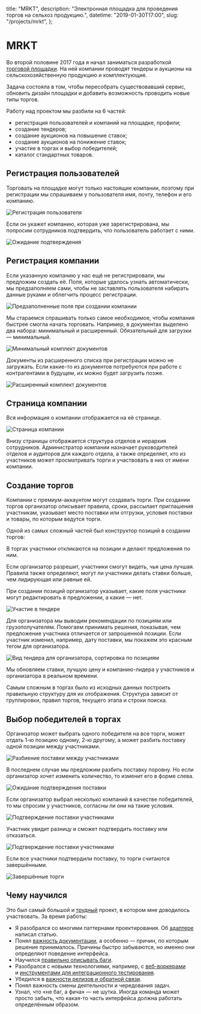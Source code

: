 
  title: "MRKT",
  description: "Электронная площадка для проведения торгов на сельхоз продукцию.",
  datetime: "2019-01-30T17:00",
  slug: "/projects/mrkt",
};

# MRKT

Во второй половине 2017 года я начал заниматься разработкой [торговой площадки](https://app.mrkt.ru). На ней компании проводят тендеры и аукционы на сельскохозяйственную продукцию и комплектующие.

Задача состояла в том, чтобы пересобрать существовавший сервис, обновить дизайн площадки и добавить возможность проводить новые типы торгов.

Работу над проектом мы разбили на 6 частей:

- регистрация пользователей и компаний на площадке, профили;
- создание тендеров;
- создание аукционов на повышение ставок;
- создание аукционов на понижение ставок;
- участие в торгах и выбор победителей;
- каталог стандартных товаров.

## Регистрация пользователей

Торговать на площадке могут только настоящие компании, поэтому при регистрации мы спрашиваем у пользователя имя, почту, телефон и его компанию.

![Регистрация пользователя](/img/projects/mrkt/mrkt-1-min.jpg)

Если он укажет компанию, которая уже зарегистрирована, мы попросим сотрудников подтвердить, что пользователь работает с ними.

![Ожидание подтверждения](/img/projects/mrkt/mrkt-2-min.jpg)

## Регистрация компании

Если указанную компанию у нас ещё не регистрировали, мы предложим создать её. Поля, которые удалось узнать автоматически, мы предзаполняем сами, чтобы не заставлять пользователя набирать данные руками и облегчить процесс регистрации.

![Предзаполненные поля при создании компании](/img/projects/mrkt/mrkt-3-min.jpg)

Мы стараемся спрашивать только самое необходимое, чтобы компания быстрее смогла начать торговать. Например, в документах выделено два набора: минимальный и расширенный. Обязательный для загрузки — минимальный.

![Минимальный комплект документов](/img/projects/mrkt/mrkt-4-min.jpg)

Документы из расширенного списка при регистрации можно не загружать. Если какие-то из документов потребуются при работе с контрагентами в будущем, их можно будет загрузить позже.

![Расширенный комплект документов](/img/projects/mrkt/mrkt-5-min.jpg)

## Страница компании

Вся информация о компании отображается на её странице.

![Страница компании](/img/projects/mrkt/mrkt-6-min.jpg)

Внизу страницы отображается структура отделов и иерархия сотрудников. Администратор компании назначает руководителей отделов и аудиторов для каждого отдела, а также определяет, кто из участников может просматривать торги и участвовать в них от имени компании.

<YouTube
  src="https://www.youtube.com/embed/Yz5P67s-Luc?ecver=2"
  caption="Структура отделов компании"
/>

## Создание торгов

Компании с премиум-аккаунтом могут создавать торги. При создании торгов организатор описывает правила, сроки, рассылает приглашения участникам, указывает место поставки или отгрузки, условия поставки и товары, по которым ведутся торги.

Одной из самых сложный частей был конструктор позиций в создании торгов:

<YouTube
  src="https://www.youtube.com/embed/ex27v2C-Xpo?ecver=2"
  caption="Конструктор позиций в создании торгов"
/>

В торгах участники откликаются на позиции и делают предложения по ним.

Если организатор разрешит, участники смогут видеть, чья цена лучшая. Правила также определяют, могут ли участники делать ставки больше, чем лидирующая или равные ей.

При создании позиций организатор указывает, какие поля участники могут редактировать в предложении, а какие — нет.

![Участие в тендере](/img/projects/mrkt/mrkt-7-min.jpg)

Для организатора мы выводим рекомендации по позициям или грузополучателям. Помогаем принимать решения, показывая, чем предложение участника отличается от запрошенной позиции. Если участник изменил, например, дату поставки, мы покажем это красным тегом для организатора.

![Вид тендера для организатора, сортировка по позициям](/img/projects/mrkt/mrkt-8-min.jpg)

Мы обновляем ставки, лучшую цену и компанию-лидера у участников и организатора в реальном времени.

Самым сложным в торгах было из исходных данных построить правильную структуру для их отображения. Структура зависит от группировки, правил торгов, текущего этапа и строки поиска.

## Выбор победителей в торгах

Организатор может выбрать одного победителя на все торги, может отдать 1-ю позицию одному, 2-ю другому, а может разбить поставку одной позиции между участниками.

![Разбиение поставки между участниками](/img/projects/mrkt/mrkt-9-min.jpg)

В последнем случае мы предложим разбить поставку поровну. Но если организатор хочет изменить количество, то изменит его в форме слева.

![Ожидание подтверждения поставки](/img/projects/mrkt/mrkt-10-min.jpg)

Если организатор выбрал несколько компаний в качестве победителей, то мы спросим у участников, согласны ли они на такие условия.

![Подтверждение поставки участниками](/img/projects/mrkt/mrkt-11-min.jpg)

Участник увидит разницу и сможет подтвердить поставку или отказаться.

![Подтверждение поставки участниками](/img/projects/mrkt/mrkt-12-min.jpg)

Если все участники подтвердили поставку, то торги считаются завершёнными.

![Завершённые торги](/img/projects/mrkt/mrkt-13-min.jpg)

## Чему научился

Это был самый большой и [трудный](/blog/mrkt/) проект, в котором мне доводилось участвовать. За время работы:

- Я разобрался со многими паттернами проектирования. Об [адаптере](/blog/adapter-pattern/) написал статью.
- Понял [важность документации](/blog/documentation/), а особенно — причин, по которым решение принималось. Причины быстро забываются, но именно они определяют поведение интерфейса.
- Научился [правильно описывать баги](/blog/cant-reproduce/).
- Разобрался с новыми технологиями, например, с [веб-воркерами](/blog/about-web-workers/) и [инструментами для интеграционного тестирования](/blog/coin-e2e-with-cypress/).
- Убедился в [важности релизов и обратной связи](/blog/mrkt/).
- Понял важность смены деятельности и чередования задач.
- Узнал, что «не баг, а фича» — не шутка. Иногда команда может просто забыть, что какая-то часть интерфейса должна работать определённым образом.
